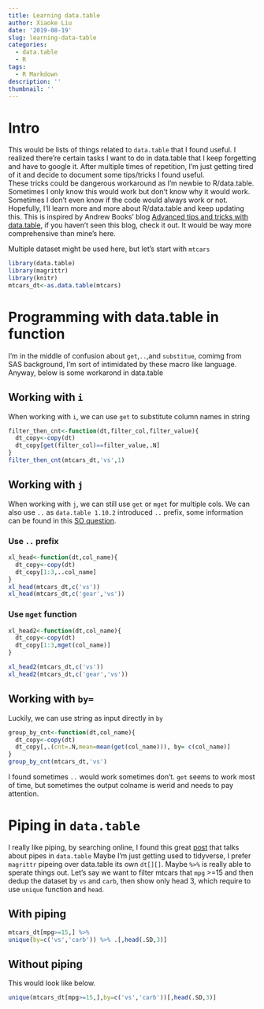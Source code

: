 ```yaml
---
title: Learning data.table
author: Xiaoke Liu
date: '2019-08-19'
slug: learning-data-table
categories:
  - data.table
  - R
tags:
  - R Markdown
description: ''
thumbnail: ''
---
```


# Intro  
This would be lists of things related to `data.table` that I found useful. I realized there’re certain tasks I want to do in data.table that I keep forgetting and have to google it. After multiple times of repetition, I’m just getting tired of it and decide to document some tips/tricks I found useful.  
These tricks could be dangerous workaround as I'm newbie to R/data.table. Sometimes I only know this would work but don't know why it would work. Sometimes I don't even know if the code would always work or not. Hopefully, I'll learn more and more about R/data.table and keep updating this. 
This is inspired by Andrew Books’ blog [Advanced tips and tricks with data.table]( http://brooksandrew.github.io/simpleblog/articles/advanced-data-table/), if you haven't seen this blog, check it out. It would be way more comprehensive than mine's here.

Multiple dataset might be used here, but let's start with `mtcars`
```r
library(data.table)
library(magrittr)
library(knitr)
mtcars_dt<-as.data.table(mtcars)
```

# Programming with data.table in function  
I'm in the middle of confusion about `get`,`..`,and `substitue`, comimg from SAS background, I'm sort of intimidated by these macro like language.  
Anyway, below is some workarond in data.table  

## Working with `i` 
When working with `i`, we can use `get` to substitute column names in string
```r
filter_then_cnt<-function(dt,filter_col,filter_value){
  dt_copy<-copy(dt)
  dt_copy[get(filter_col)==filter_value,.N]
}
filter_then_cnt(mtcars_dt,'vs',1)
```
## Working with `j` {.tabset}
When working with `j`, we can still use `get` or `mget` for multiple cols. We can also use `..` as `data.table 1.10.2` introduced `..` prefix, some information can be found in this [SO question](https://stackoverflow.com/questions/45380628/why-does-work-to-pass-column-names-in-a-character-vector-variable). 

### Use `..` prefix
```r
xl_head<-function(dt,col_name){
  dt_copy<-copy(dt)
  dt_copy[1:3,..col_name]
}
xl_head(mtcars_dt,c('vs')) 
xl_head(mtcars_dt,c('gear','vs')) 
```
### Use `mget` function
```r
xl_head2<-function(dt,col_name){
  dt_copy<-copy(dt)
  dt_copy[1:3,mget(col_name)]
}

xl_head2(mtcars_dt,c('vs')) 
xl_head2(mtcars_dt,c('gear','vs')) 

```

## Working with `by=`  
Luckily, we can use string as input directly in `by` 
```r
group_by_cnt<-function(dt,col_name){
  dt_copy<-copy(dt)
  dt_copy[,.(cnt=.N,mean=mean(get(col_name))), by= c(col_name)]
}
group_by_cnt(mtcars_dt,'vs')
```

I found sometimes `..` would work sometimes don't. `get` seems to work most of time, but sometimes the output colname is werid and needs to pay attention. 

# Piping in `data.table` {.tabset}  
I really like piping, by searching online, I found this great [post](https://www.gl-li.com/2017/07/25/compare-data.table-pipes-and-magrittr-pipes/) that talks about pipes in `data.table` 
Maybe I'm just getting used to tidyverse, I prefer `magrittr` pipeing over data.table its own `dt[][]`. Maybe `%>%` is really able to sperate things out. 
Let's say we want to filter mtcars that `mpg` >=15 and then dedup the dataset by `vs` and `carb`, then show only head 3, which require to use `unique` function and `head`. 


## With piping
```r
mtcars_dt[mpg>=15,] %>% 
unique(by=c('vs','carb')) %>% .[,head(.SD,3)]
``` 

## Without piping 
This would look like below.
```r
unique(mtcars_dt[mpg>=15,],by=c('vs','carb'))[,head(.SD,3)]
```






